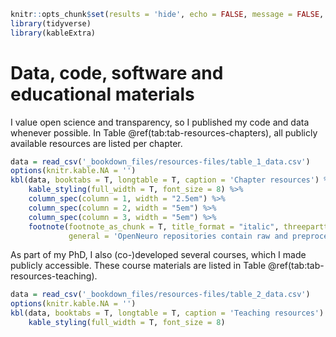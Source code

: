 ```r
knitr::opts_chunk$set(results = 'hide', echo = FALSE, message = FALSE, warning = FALSE)
library(tidyverse)
library(kableExtra)
```

# Data, code, software and educational materials {#resources-supplement}

I value open science and transparency, so I published my code and data whenever possible. In Table \@ref(tab:tab-resources-chapters), all publicly available resources are listed per chapter.

```r
data = read_csv('_bookdown_files/resources-files/table_1_data.csv')
options(knitr.kable.NA = '')
kbl(data, booktabs = T, longtable = T, caption = 'Chapter resources') %>%
    kable_styling(full_width = T, font_size = 8) %>%
    column_spec(column = 1, width = "2.5em") %>%
    column_spec(column = 2, width = "5em") %>%
    column_spec(column = 3, width = "5em") %>%
    footnote(footnote_as_chunk = T, title_format = "italic", threeparttable = T, escape = F, 
             general = 'OpenNeuro repositories contain raw and preprocessed data from individual participants, while NeuroVault contains group-level aggregate data (e.g., statistical brain maps from group-level analyses).')
```

As part of my PhD, I also (co-)developed several courses, which I made publicly accessible. These course materials are listed in Table \@ref(tab:tab-resources-teaching).

```r
data = read_csv('_bookdown_files/resources-files/table_2_data.csv')
options(knitr.kable.NA = '')
kbl(data, booktabs = T, longtable = T, caption = 'Teaching resources') %>%
    kable_styling(full_width = T, font_size = 8)
```
